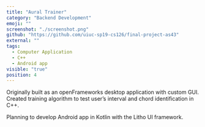 ```yaml
---
title: "Aural Trainer"
category: "Backend Development"
emoji: ""
screenshot: "./screenshot.png"
github: "https://github.com/uiuc-sp19-cs126/final-project-as43"
external: ""
tags:
  - Computer Application
  - C++
  - Android app
visible: "true"
position: 4
---
```


Originally built as an openFrameworks desktop application with custom GUI.  Created training algorithm to test user’s interval and chord identification in C++.

Planning to develop Android app in Kotlin with the Litho UI framework.
